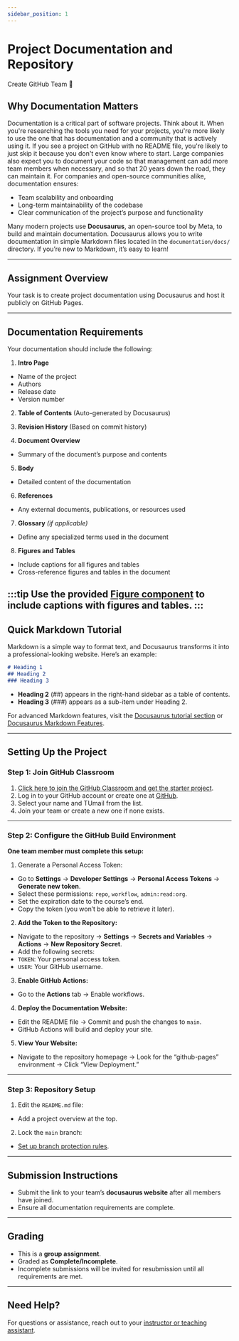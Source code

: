 ```yaml
---
sidebar_position: 1
---
```




# Project Documentation and Repository

<div className={"col button_group"}>
    <Link
        className="button button--primary button--outline button--lg "
        to="https://classroom.github.com/a/MkrSAj-U">
        Create GitHub Team 🐙
    </Link>
</div>

## Why Documentation Matters

Documentation is a critical part of software projects. Think about it. When you're researching the tools you need for your projects, you're more likely to use the one that has documentation and a community that is actively using it. If you see a project on GitHub with no README file, you're likely to just skip it because you don't even know where to start. Large companies also expect you to document your code so that management can add more team members when necessary, and so that 20 years down the road, they can maintain it. For companies and open-source communities alike, documentation ensures:
- Team scalability and onboarding
- Long-term maintainability of the codebase
- Clear communication of the project’s purpose and functionality

Many modern projects use **Docusaurus**, an open-source tool by Meta, to build and maintain documentation. Docusaurus allows you to write documentation in simple Markdown files located in the `documentation/docs/` directory. If you’re new to Markdown, it’s easy to learn!

---

## Assignment Overview

Your task is to create project documentation using Docusaurus and host it publicly on GitHub Pages.

---

## Documentation Requirements

Your documentation should include the following:

1. **Intro Page**
- Name of the project
- Authors
- Release date
- Version number

2. **Table of Contents**
(Auto-generated by Docusaurus)

3. **Revision History**
(Based on commit history)

4. **Document Overview**
- Summary of the document’s purpose and contents

5. **Body**
- Detailed content of the documentation

6. **References**
- Any external documents, publications, or resources used

7. **Glossary** *(if applicable)*
- Define any specialized terms used in the document

8. **Figures and Tables**
- Include captions for all figures and tables
- Cross-reference figures and tables in the document

:::tip
Use the provided [Figure component](/tutorial/custom-components/figure) to include captions with figures and tables.
:::
---

## Quick Markdown Tutorial

Markdown is a simple way to format text, and Docusaurus transforms it into a professional-looking website. Here’s an example:

```markdown
# Heading 1
## Heading 2
### Heading 3
```

- **Heading 2** (##) appears in the right-hand sidebar as a table of contents.
- **Heading 3** (###) appears as a sub-item under Heading 2.

For advanced Markdown features, visit the [Docusaurus tutorial section](/tutorial/intro) or [Docusaurus Markdown Features](https://docusaurus.io/docs/markdown-features).

---

## Setting Up the Project

### Step 1: Join GitHub Classroom

1. [Click here to join the GitHub Classroom and get the starter project](https://classroom.github.com/a/B0Pl5Vwl).
2. Log in to your GitHub account or create one at [GitHub](https://github.com).
3. Select your name and TUmail from the list.
4. Join your team or create a new one if none exists.

---

### Step 2: Configure the GitHub Build Environment

**One team member must complete this setup:**

1. Generate a Personal Access Token:
- Go to **Settings** → **Developer Settings** → **Personal Access Tokens** → **Generate new token**.
- Select these permissions: `repo`, `workflow`, `admin:read:org`.
- Set the expiration date to the course’s end.
- Copy the token (you won’t be able to retrieve it later).

2. **Add the Token to the Repository:**
- Navigate to the repository → **Settings** → **Secrets and Variables** → **Actions** → **New Repository Secret**.
- Add the following secrets:
- `TOKEN`: Your personal access token.
- `USER`: Your GitHub username.

3. **Enable GitHub Actions:**
- Go to the **Actions** tab → Enable workflows.

4. **Deploy the Documentation Website:**
- Edit the README file → Commit and push the changes to `main`.
- GitHub Actions will build and deploy your site.

5. **View Your Website:**
- Navigate to the repository homepage → Look for the “github-pages” environment → Click “View Deployment.”

---

### Step 3: Repository Setup

1. Edit the `README.md` file:
- Add a project overview at the top.
2. Lock the `main` branch:
- [Set up branch protection rules](https://docs.github.com/en/github/administering-a-repository/managing-a-branch-protection-rule).

---

## Submission Instructions

- Submit the link to your team’s **docusaurus website** after all members have joined.
- Ensure all documentation requirements are complete.

---

## Grading

- This is a **group assignment**.
- Graded as **Complete/Incomplete**.
- Incomplete submissions will be invited for resubmission until all requirements are met.

---

## Need Help?

For questions or assistance, reach out to your [instructor or teaching assistant](/).
